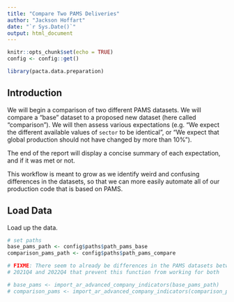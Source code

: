 ```yaml
---
title: "Compare Two PAMS Deliveries"
author: "Jackson Hoffart"
date: "`r Sys.Date()`"
output: html_document
---
```


```r
knitr::opts_chunk$set(echo = TRUE)
config <- config::get()

library(pacta.data.preparation)
```

## Introduction

We will begin a comparison of two different PAMS datasets. We will compare a "base" dataset to a proposed new dataset (here called "comparison"). We will then assess various expectations (e.g. "We expect the different available values of `sector` to be identical", or "We expect that global production should not have changed by more than 10%").

The end of the report will display a concise summary of each expectation, and if it was met or not. 

This workflow is meant to grow as we identify weird and confusing differences in the datasets, so that we can more easily automate all of our production code that is based on PAMS. 

## Load Data

Load up the data. 

```r
# set paths
base_pams_path <- config$paths$path_pams_base
comparison_pams_path <- config$paths$path_pams_compare

# FIXME: There seem to already be differences in the PAMS datasets between 
# 2021Q4 and 2022Q4 that prevent this function from working for both

# base_pams <- import_ar_advanced_company_indicators(base_pams_path)
# comparison_pams <- import_ar_advanced_company_indicators(comparison_pams_path)
```
